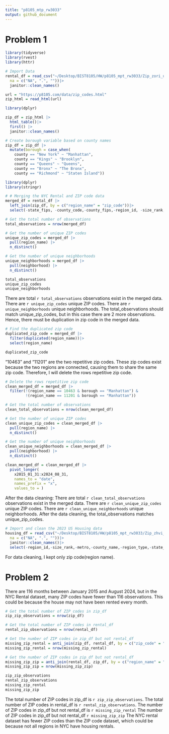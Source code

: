 ```yaml
---
title: "p8105_mtp_rw3033"
output: github_document
---
```


# Problem 1
```r
library(tidyverse)
library(rvest)
library(httr)

# Import Data
rental_df = read_csv("~/Desktop/BIST8105/HW/p8105_mpt_rw3033/Zip_zori_uc_sfrcondomfr_sm_month_NYC.csv",
  na = c("NA", ".", ""))|>
  janitor::clean_names()

url = "https://p8105.com/data/zip_codes.html"
zip_html = read_html(url)
```


```r
library(dplyr)

zip_df = zip_html |> 
  html_table()|>
  first() |>
  janitor::clean_names()

# Create borough variable based on county names
zip_df = zip_df |>
  mutate(borough = case_when(
    county == "New York" ~ "Manhattan",
    county == "Kings" ~ "Brooklyn",
    county == "Queens" ~ "Queens",
    county == "Bronx" ~ "The Bronx",
    county == "Richmond" ~ "Staten Island"))
```

```r
library(dplyr)
library(stringr)

# # Merging the NYC Rental and ZIP code data
merged_df = rental_df |>
  left_join(zip_df, by = c("region_name" = "zip_code"))|>
  select(-state_fips, -county_code,-county_fips,-region_id, -size_rank,-metro,-county_name,-region_type,-state_name,-state,-city)
```

```r
# Get the total number of observations
total_observations = nrow(merged_df)

# Get the number of unique ZIP codes
unique_zip_codes = merged_df |> 
  pull(region_name) |>
  n_distinct()

# Get the number of unique neighborhoods
unique_neighborhoods = merged_df |>
  pull(neighborhood) |>
  n_distinct()

total_observations
unique_zip_codes
unique_neighborhoods
```
There are total  `r total_observations` observations exist in the merged data. 
There are `r unique_zip_codes` unique ZIP codes.
There are `r unique_neighborhoods` unique neighborhoods.
The total_observations should match unique_zip_codes, but in this case there are 2 more observations. Hence, there must be duplication in zip code in the merged data.

```r
# Find the duplicated zip code
duplicated_zip_code = merged_df |>
  filter(duplicated(region_name))|>
  select(region_name)

duplicated_zip_code
```
"10463" and "11201" are the two repetitive zip codes. These zip codes exist because the two regions are connected, causing them to share the same zip code. Therefore, I will delete the rows repetitive zip code.

```r
# Delete the rows repetitive zip code
clean_merged_df = merged_df |>
  filter(!(region_name == 10463 & borough == "Manhattan") & 
         !(region_name == 11201 & borough == "Manhattan"))

# Get the total number of observations
clean_total_observations = nrow(clean_merged_df)

# Get the number of unique ZIP codes
clean_unique_zip_codes = clean_merged_df |> 
  pull(region_name) |>
  n_distinct()

# Get the number of unique neighborhoods
clean_unique_neighborhoods = clean_merged_df |>
  pull(neighborhood) |>
  n_distinct()

clean_merged_df = clean_merged_df |>
  pivot_longer(
    x2015_01_31:x2024_08_31,
    names_to = "date", 
    names_prefix = "x",
    values_to = )
```
After the data cleaning:
There are total  `r clean_total_observations` observations exist in the merged data. 
There are `r clean_unique_zip_codes` unique ZIP codes.
There are `r clean_unique_neighborhoods` unique neighborhoods.
After the data cleaning, the total_observations matches unique_zip_codes.

```r
# Import and clean the 2023 US Housing data
housing_df = read_csv("~/Desktop/BIST8105/HW/p8105_mpt_rw3033/Zip_zhvi_uc_sfrcondo_tier_0.33_0.67_sm_sa_month_2023.csv",
  na = c("NA", ".", ""))|>
  janitor::clean_names()|>
  select(-region_id,-size_rank,-metro,-county_name,-region_type,-state_name,-state,-city)
```
For data cleaning, I kept only zip code(region name).


# Problem 2
There are 116 months between January 2015 and August 2024, but in the NYC Rental dataset, many ZIP codes have fewer than 116 observations. This could be because the house may not have been rented every month.

```r
# Get the total number of ZIP codes in zip_df
zip_zip_observations = nrow(zip_df)

# Get the total number of ZIP codes in rental_df
rental_zip_observations = nrow(rental_df)

# Get the number of ZIP codes in zip_df but not rental_df
missing_zip_rental = anti_join(zip_df, rental_df, by = c("zip_code" = "region_name"))
missing_zip_rental = nrow(missing_zip_rental)

# Get the number of ZIP codes in zip_df but not rental_df
missing_zip_zip = anti_join(rental_df, zip_df, by = c("region_name" = "zip_code"))
missing_zip_zip = nrow(missing_zip_zip)

zip_zip_observations
rental_zip_observations
missing_zip_rental
missing_zip_zip
```
The total number of ZIP codes in zip_df is `r zip_zip_observations`.
The total number of ZIP codes in rental_df is `r rental_zip_observations`.
The number of ZIP codes in zip_df but not rental_df is `r missing_zip_rental`
The number of ZIP codes in zip_df but not rental_df `r missing_zip_zip`
The NYC rental dataset has fewer ZIP codes than the ZIP code dataset, which could be because not all regions in NYC have housing rentals.

